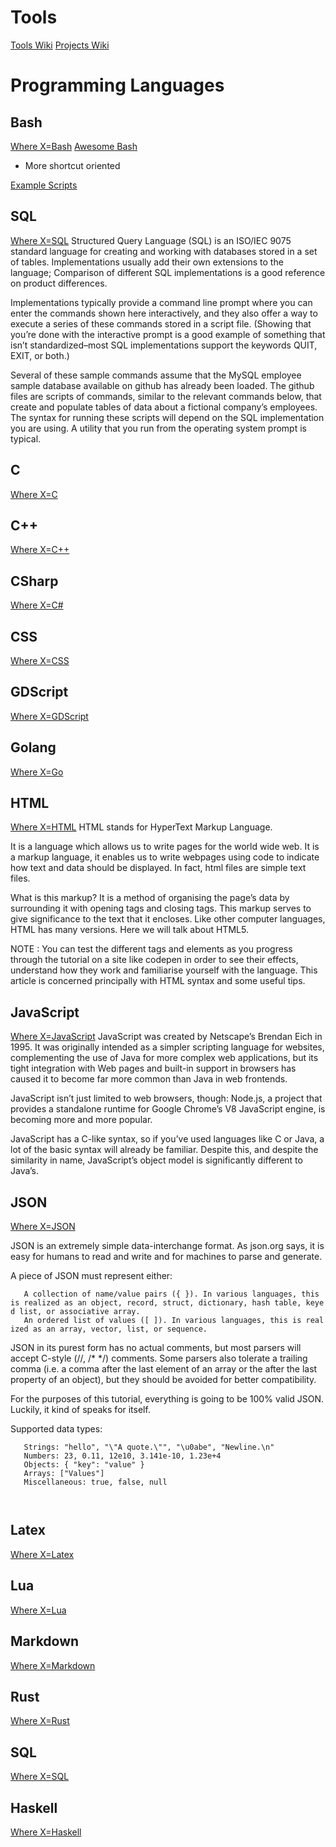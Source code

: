 = Tools =
[[./tools.wiki|Tools Wiki]]
[[./projects.wiki|Projects Wiki]]


= Programming Languages =

== Bash ==
[[file:~/code/learning/quickstart/learn-x-in-y-minutes/learn-bash.sh|Where X=Bash]]
[[file:~/code/learning/quickstart/awesome-cheatsheet/bash.sh|Awesome Bash]]
* More shortcut oriented
[[./example-scripts.wiki|Example Scripts]]

== SQL ==
[[file:~/code/learning/quickstart/learn-x-in-y-minutes/learn-sql.sql|Where X=SQL]]
Structured Query Language (SQL) is an ISO/IEC 9075 standard language for creating and working with databases stored in a set of tables. Implementations usually add their own extensions to the language; Comparison of different SQL implementations is a good reference on product differences.

Implementations typically provide a command line prompt where you can enter the commands shown here interactively, and they also offer a way to execute a series of these commands stored in a script file. (Showing that you’re done with the interactive prompt is a good example of something that isn’t standardized–most SQL implementations support the keywords QUIT, EXIT, or both.)

Several of these sample commands assume that the MySQL employee sample database available on github has already been loaded. The github files are scripts of commands, similar to the relevant commands below, that create and populate tables of data about a fictional company’s employees. The syntax for running these scripts will depend on the SQL implementation you are using. A utility that you run from the operating system prompt is typical.

== C ==
[[file:~/code/learning/quickstart/learn-x-in-y-minutes/learn-c.c|Where X=C]]


== C++ ==
[[file:~/code/learning/quickstart/learn-x-in-y-minutes/learn-cpp.cpp|Where X=C++]]


== CSharp ==
[[file:~/code/learning/quickstart/learn-x-in-y-minutes/learn-csharp.cs|Where X=C#]]


== CSS ==
[[file:~/code/learning/quickstart/learn-x-in-y-minutes/learn-css.css|Where X=CSS]]


== GDScript ==
[[file:~/code/learning/quickstart/learn-x-in-y-minutes/learn-gdscript.gd|Where X=GDScript]]


== Golang ==
[[file:~/code/learning/quickstart/learn-x-in-y-minutes/learn-go.go|Where X=Go]]


== HTML ==
[[file:~/code/learning/quickstart/learn-x-in-y-minutes/learn-html.html|Where X=HTML]]
HTML stands for HyperText Markup Language.

It is a language which allows us to write pages for the world wide web. It is a markup language, it enables us to write webpages using code to indicate how text and data should be displayed. In fact, html files are simple text files.

What is this markup? It is a method of organising the page’s data by surrounding it with opening tags and closing tags. This markup serves to give significance to the text that it encloses. Like other computer languages, HTML has many versions. Here we will talk about HTML5.

NOTE : You can test the different tags and elements as you progress through the tutorial on a site like codepen in order to see their effects, understand how they work and familiarise yourself with the language. This article is concerned principally with HTML syntax and some useful tips.


== JavaScript ==
[[file:~/code/learning/quickstart/learn-x-in-y-minutes/learn-javascript.js|Where X=JavaScript]]
JavaScript was created by Netscape’s Brendan Eich in 1995. It was originally intended as a simpler scripting language for websites, complementing the use of Java for more complex web applications, but its tight integration with Web pages and built-in support in browsers has caused it to become far more common than Java in web frontends.

JavaScript isn’t just limited to web browsers, though: Node.js, a project that provides a standalone runtime for Google Chrome’s V8 JavaScript engine, is becoming more and more popular.

JavaScript has a C-like syntax, so if you’ve used languages like C or Java, a lot of the basic syntax will already be familiar. Despite this, and despite the similarity in name, JavaScript’s object model is significantly different to Java’s.


== JSON == 
[[file:~/code/learning/quickstart/learn-x-in-y-minutes/learn-json.json|Where X=JSON]]

JSON is an extremely simple data-interchange format. As json.org says, it is easy for humans to read and write and for machines to parse and generate.

A piece of JSON must represent either:
    A collection of name/value pairs ({ }). In various languages, this is realized as an object, record, struct, dictionary, hash table, keyed list, or associative array.
    An ordered list of values ([ ]). In various languages, this is realized as an array, vector, list, or sequence.

JSON in its purest form has no actual comments, but most parsers will accept C-style (//, /* */) comments. Some parsers also tolerate a trailing comma (i.e. a comma after the last element of an array or the after the last property of an object), but they should be avoided for better compatibility.

For the purposes of this tutorial, everything is going to be 100% valid JSON. Luckily, it kind of speaks for itself.

Supported data types:
    Strings: "hello", "\"A quote.\"", "\u0abe", "Newline.\n"
    Numbers: 23, 0.11, 12e10, 3.141e-10, 1.23e+4
    Objects: { "key": "value" }
    Arrays: ["Values"]
    Miscellaneous: true, false, null
    
    
== Latex == 
[[file:~/code/learning/quickstart/learn-x-in-y-minutes/latex/learn-latex.tex|Where X=Latex]]


== Lua == 
[[file:~/code/learning/quickstart/learn-x-in-y-minutes/learn-lua.lua|Where X=Lua]]


== Markdown == 
[[file:~/code/learning/quickstart/learn-x-in-y-minutes/learn-markdown.md|Where X=Markdown]]


== Rust == 
[[file:~/code/learning/quickstart/learn-x-in-y-minutes/learn-rust.rs|Where X=Rust]]


== SQL == 
[[file:~/code/learning/quickstart/learn-x-in-y-minutes/learn-sql.sql|Where X=SQL]]


== Haskell ==
[[file:~/code/learning/quickstart/learn-x-in-y-minutes/learn-haskell.hs|Where X=Haskell]]

